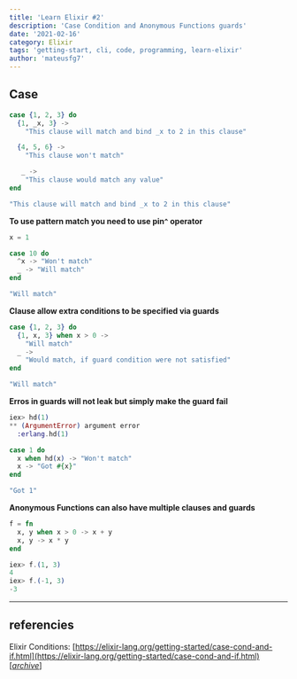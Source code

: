 ```yaml
---
title: 'Learn Elixir #2'
description: 'Case Condition and Anonymous Functions guards'
date: '2021-02-16'
category: Elixir
tags: 'getting-start, cli, code, programming, learn-elixir'
author: 'mateusfg7'
---
```


## Case

```elixir
case {1, 2, 3} do
  {1, _x, 3} ->
    "This clause will match and bind _x to 2 in this clause"

  {4, 5, 6} ->
    "This clause won't match"

   _ ->
    "This clause would match any value"
end
```

```elixir
"This clause will match and bind _x to 2 in this clause"
```

**To use pattern match you need to use pin`^` operator**

```elixir
x = 1

case 10 do
  ^x -> "Won't match"
  _ -> "Will match"
end
```

```elixir
"Will match"
```

**Clause allow extra conditions to be specified via guards**

```elixir
case {1, 2, 3} do
  {1, x, 3} when x > 0 ->
    "Will match"
  _ ->
    "Would match, if guard condition were not satisfied"
end
```

```elixir
"Will match"
```

**Erros in guards will not leak but simply make the guard fail**

```elixir
iex> hd(1)
** (ArgumentError) argument error
  :erlang.hd(1)
```

```elixir
case 1 do
  x when hd(x) -> "Won't match"
  x -> "Got #{x}"
end
```

```elixir
"Got 1"
```

**Anonymous Functions can also have multiple clauses and guards**

```elixir
f = fn
  x, y when x > 0 -> x + y
  x, y -> x * y
end
```

```elixir
iex> f.(1, 3)
4
iex> f.(-1, 3)
-3
```

---

## referencies

Elixir Conditions: [https://elixir-lang.org/getting-started/case-cond-and-if.html](https://elixir-lang.org/getting-started/case-cond-and-if.html) [[_archive_](https://web.archive.org/web/20210920215626/https://elixir-lang.org/getting-started/case-cond-and-if.html)]
